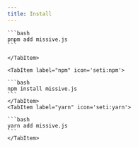 ```yaml
---
title: Install
---
```



<Tabs>
    <TabItem label="pnpm" icon='pnpm'>
    
    ```bash 
    pnpm add missive.js
    ```
    
    </TabItem>
    
    <TabItem label="npm" icon='seti:npm'>
    
    ```bash 
    npm install missive.js
    ```
    </TabItem>
    <TabItem label="yarn" icon='seti:yarn'>
    
    ```bash
    yarn add missive.js 
    ```
    </TabItem>
    
</Tabs>
